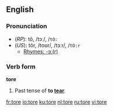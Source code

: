 ==English==
=== Pronunciation ===
*(''RP''): tô, /tɔː/, /<tt>tO:</tt>
*(''US''): tôr, /toʊr/, /tɔːr/, /<tt>tO:r</tt>
**[[rhymes:English:-ɔː(r)|Rhymes: -ɔː(r)]]

=== Verb form ===
'''tore'''

#Past tense of '''to [[tear]]'''.

<!--Do not include translations here: these belong in the inflections given on the foreign-language pages for the respective translations (of which there could be more than one per language) of "to tear". Paul G, 2005-08-22
==== Translations ====
*Dutch: [[scheurde]], [[scheurden]]
*German: [[riß]]
-->

[[fr:tore]]
[[io:tore]]
[[ku:tore]]
[[nl:tore]]
[[ru:tore]]
[[vi:tore]]
